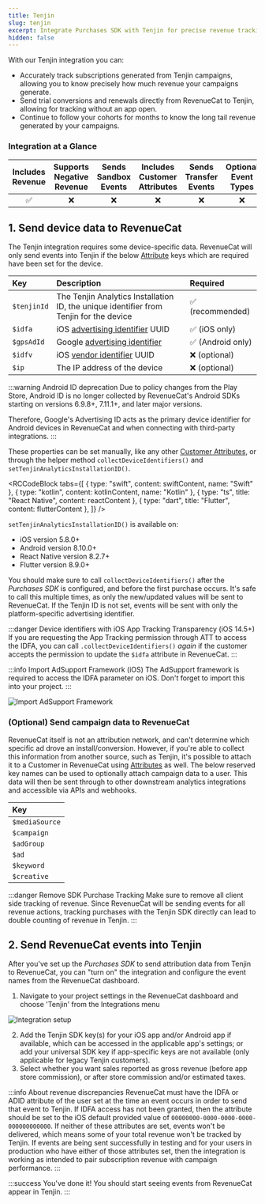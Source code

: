 ```yaml
---
title: Tenjin
slug: tenjin
excerpt: Integrate Purchases SDK with Tenjin for precise revenue tracking
hidden: false
---
```


With our Tenjin integration you can:

- Accurately track subscriptions generated from Tenjin campaigns, allowing you to know precisely how much revenue your campaigns generate.
- Send trial conversions and renewals directly from RevenueCat to Tenjin, allowing for tracking without an app open.
- Continue to follow your cohorts for months to know the long tail revenue generated by your campaigns.

### Integration at a Glance

| Includes Revenue | Supports Negative Revenue | Sends Sandbox Events | Includes Customer Attributes | Sends Transfer Events | Optional Event Types |
| :--------------: | :-----------------------: | :------------------: | :--------------------------: | :-------------------: | :------------------: |
|        ✅        |            ❌             |          ❌          |              ❌              |          ❌           |          ❌          |

## 1. Send device data to RevenueCat

The Tenjin integration requires some device-specific data. RevenueCat will only send events into Tenjin if the below [Attribute](/customers/customer-attributes) keys which are required have been set for the device.

| Key         | Description                                                                                                                                     | Required          |
| :---------- | :---------------------------------------------------------------------------------------------------------------------------------------------- | :---------------- |
| `$tenjinId` | The Tenjin Analytics Installation ID, the unique identifier from Tenjin for the device                                                          | ✅ (recommended)  |
| `$idfa`     | iOS [advertising identifier](https://developer.apple.com/documentation/adsupport/asidentifiermanager/1614151-advertisingidentifier) UUID        | ✅ (iOS only)     |
| `$gpsAdId`  | Google [advertising identifier](https://developers.google.com/android/reference/com/google/android/gms/ads/identifier/AdvertisingIdClient.Info) | ✅ (Android only) |
| `$idfv`     | iOS [vendor identifier](https://developer.apple.com/documentation/uikit/uidevice/1620059-identifierforvendor) UUID                              | ❌ (optional)     |
| `$ip`       | The IP address of the device                                                                                                                    | ❌ (optional)     |

:::warning Android ID deprecation
Due to policy changes from the Play Store, Android ID is no longer collected by RevenueCat's Android SDKs starting on versions 6.9.8+, 7.11.1+, and later major versions.

Therefore, Google's Advertising ID acts as the primary device identifier for Android devices in RevenueCat and when connecting with third-party integrations.
:::

These properties can be set manually, like any other [Customer Attributes](/customers/customer-attributes), or through the helper method `collectDeviceIdentifiers()` and `setTenjinAnalyticsInstallationID()`.


<RCCodeBlock
  tabs={[
    { type: "swift", content: swiftContent, name: "Swift" },
    { type: "kotlin", content: kotlinContent, name: "Kotlin" },
    { type: "ts", title: "React Native", content: reactContent },
    { type: "dart", title: "Flutter", content: flutterContent },
  ]}
/>

`setTenjinAnalyticsInstallationID()` is available on:

- iOS version 5.8.0+
- Android version 8.10.0+
- React Native version 8.2.7+
- Flutter version 8.9.0+

You should make sure to call `collectDeviceIdentifiers()` after the _Purchases SDK_ is configured, and before the first purchase occurs. It's safe to call this multiple times, as only the new/updated values will be sent to RevenueCat. If the Tenjin ID is not set, events will be sent with only the platform-specific advertising identifier.

:::danger Device identifiers with iOS App Tracking Transparency (iOS 14.5+)
If you are requesting the App Tracking permission through ATT to access the IDFA, you can call `.collectDeviceIdentifiers()` _again_ if the customer accepts the permission to update the `$idfa` attribute in RevenueCat.
:::

:::info Import AdSupport Framework (iOS)
The AdSupport framework is required to access the IDFA parameter on iOS. Don't forget to import this into your project.
:::

![Import AdSupport Framework](/docs_images/integrations/attribution/import-adsupport-framework.png)

### (Optional) Send campaign data to RevenueCat

RevenueCat itself is not an attribution network, and can't determine which specific ad drove an install/conversion. However, if you're able to collect this information from another source, such as Tenjin, it's possible to attach it to a Customer in RevenueCat using [Attributes](/customers/customer-attributes) as well.
The below reserved key names can be used to optionally attach campaign data to a user. This data will then be sent through to other downstream analytics integrations and accessible via APIs and webhooks.

| Key            |
| :------------- |
| `$mediaSource` |
| `$campaign`    |
| `$adGroup`     |
| `$ad`          |
| `$keyword`     |
| `$creative`    |

:::danger Remove SDK Purchase Tracking
Make sure to remove all client side tracking of revenue. Since RevenueCat will be sending events for all revenue actions, tracking purchases with the Tenjin SDK directly can lead to double counting of revenue in Tenjin.
:::

## 2. Send RevenueCat events into Tenjin

After you've set up the _Purchases SDK_ to send attribution data from Tenjin to RevenueCat, you can "turn on" the integration and configure the event names from the RevenueCat dashboard.

1. Navigate to your project settings in the RevenueCat dashboard and choose 'Tenjin' from the Integrations menu

![Integration setup](/docs_images/integrations/setup-integrations.png)

2. Add the Tenjin SDK key(s) for your iOS app and/or Android app if available, which can be accessed in the applicable app's settings; or add your universal SDK key if app-specific keys are not available (only applicable for legacy Tenjin customers).
3. Select whether you want sales reported as gross revenue (before app store commission), or after store commission and/or estimated taxes.

:::info About revenue discrepancies
RevenueCat must have the IDFA or ADID attribute of the user set at the time an event occurs in order to send that event to Tenjin. If IDFA access has not been granted, then the attribute should be set to the iOS default provided value of `00000000-0000-0000-0000-000000000000`. If neither of these attributes are set, events won't be delivered, which means some of your total revenue won't be tracked by Tenjin. If events are being sent successfully in testing and for your users in production who have either of those attributes set, then the integration is working as intended to pair subscription revenue with campaign performance.
:::

:::success You've done it!
You should start seeing events from RevenueCat appear in Tenjin.
:::
